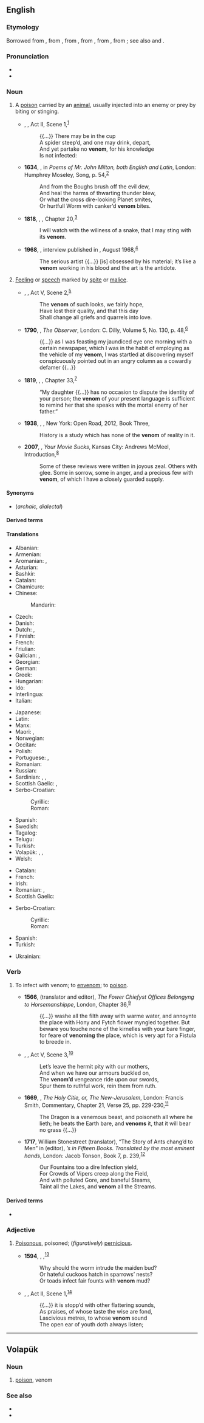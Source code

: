 ==English==

===Etymology===
Borrowed from {{bor|en|xno|-}}, from {{der|en|fro|venim}}, from {{der|en|VL.|*venimem}}, from {{der|en|la|venenum}}, from {{der|en|ine-pro|*weneznom|t=lust, desire}}, from {{der|en|ine-pro|*wenh₁-||to strive, wish, love}}; see also {{cog|sa|वनति|t=gain, wish, erotic lust}} and {{cog|la|Venus}}.

===Pronunciation===
* {{IPA|/ˈvɛnəm/|lang=en}}
* {{audio|en-us-venom.ogg|Audio (US)|lang=en}}

===Noun===
{{wikipedia}}
{{en-noun|~}}

# A [[poison]] carried by an [[animal]], usually injected into an enemy or prey by biting or stinging.
#* {{circa|1610}} {{w|William Shakespeare}}, ''{{w|The Winter's Tale|The Winter’s Tale}}'', Act II, Scene 1,<sup>[http://www.opensourceshakespeare.org/views/plays/play_view.php?WorkID=winterstale&Act=2&Scene=1&Scope=scene]</sup>
#*: {{...}} There may be in the cup
#*: A spider steep’d, and one may drink, depart,
#*: And yet partake no '''venom''', for his knowledge
#*: Is not infected:
#* '''1634''', {{w|John Milton}}, ''{{w|Arcades (Milton)|Arcades}}'' in ''Poems of Mr. John Milton, both English and Latin'', London: Humphrey Moseley, Song, p. 54,<sup>[http://name.umdl.umich.edu/A89149.0001.001]</sup>
#*: And from the Boughs brush off the evil dew,
#*: And heal the harms of thwarting thunder blew,
#*: Or what the cross dire-looking Planet smites,
#*: Or hurtfull Worm with canker’d '''venom''' bites.
#* '''1818''', {{w|Mary Shelley}}, ''{{w|Frankenstein}}'', Chapter 20,<sup>[http://www.gutenberg.org/files/42324/42324-h/42324-h.htm]</sup>
#*: I will watch with the wiliness of a snake, that I may sting with its '''venom'''.
#* '''1968''', {{w|Truman Capote}}, interview published in ''{{w|Mademoiselle (magazine)|Mademoiselle}}'', August 1968,<sup>[https://en.wikiquote.org/wiki/Truman_Capote]</sup>
#*: The serious artist {{...}} [is] obsessed by his material; it’s like a '''venom''' working in his blood and the art is the antidote.
# {{lb|en|figuratively}} [[feeling|Feeling]] or [[speech]] marked by [[spite]] or [[malice]].
#* {{circa|1598}} {{w|William Shakespeare}}, ''{{w|Henry V (play)|Henry V}}'', Act V, Scene 2,<sup>[http://www.opensourceshakespeare.org/views/plays/play_view.php?WorkID=henry5&Act=5&Scene=2&Scope=scene]</sup>
#*: The '''venom''' of such looks, we fairly hope,
#*: Have lost their quality, and that this day
#*: Shall change all griefs and quarrels into love.
#* '''1790''', {{w|Richard Cumberland (dramatist)|Richard Cumberland}}, ''The Observer'', London: C. Dilly, Volume 5, No. 130, p. 48,<sup>[http://name.umdl.umich.edu/004877346.0001.005]</sup>
#*: {{...}} as I was feasting my jaundiced eye one morning with a certain newspaper, which I was in the habit of employing as the vehicle of my '''venom''', I was startled at discovering myself conspicuously pointed out in an angry column as a cowardly defamer {{...}}
#* '''1819''', {{w|Walter Scott}}, ''{{w|The Bride of Lammermoor}}'', Chapter 33,<sup>[http://www.gutenberg.org/files/471/471-h/471-h.htm]</sup>
#*: “My daughter {{...}} has no occasion to dispute the identity of your person; the '''venom''' of your present language is sufficient to remind her that she speaks with the mortal enemy of her father.”
#* '''1938''', {{w|Lawrence Durrell}}, ''{{w|The Black Book (Durrell novel)|The Black Book}}'', New York: Open Road, 2012, Book Three,
#*: History is a study which has none of the '''venom''' of reality in it.
#* '''2007''', {{w|Roger Ebert}}, ''Your Movie Sucks'', Kansas City: Andrews McMeel, Introduction,<sup>[https://books.google.ca/books?id=eipZqzyaF0UC&printsec=frontcover#v=onepage&q&f=false]</sup>
#*: Some of these reviews were written in joyous zeal. Others with glee. Some in sorrow, some in anger, and a precious few with '''venom''', of which I have a closely guarded supply.

====Synonyms====
* {{sense|poison carried by an animal}} {{l|en|atter}} (''archaic, dialectal'')

====Derived terms====
{{der3|lang=en
|antivenom
|antivenomics
|antivenomous
|dilute Russell's viper venom time
|envenom
|envenomate
|envenomation
|envenomization
|nonvenomous
|outvenom
|venomics
|venomization
|venomless
|venomlike
|venomosalivary
|venomosity
|venomous
|venomously
|venomousness
|venomsome
}}

====Translations====
{{trans-top|poison carried by animal}}
* Albanian: {{t+|sq|helm}}
* Armenian: {{t+|hy|թույն}}
* Aromanian: {{t+|rup|virin}}, {{t|rup|fãrmac}}
* Asturian: {{t|ast|venenu|m}}
* Bashkir: {{t|ba|ағыу}}
* Catalan: {{t+|ca|verí|m}}
* Chamicuro: {{t|ccc|solima}}
* Chinese:
*: Mandarin: {{t+|cmn|毒素}}
* Czech: {{t+|cs|jed|m}}
* Danish: {{t+|da|gift|m}}
* Dutch: {{t+|nl|gif|n}}, {{t+|nl|venijn|n}}
* Finnish: {{t+|fi|myrkky}}
* French: {{t+|fr|venin|m}}
* Friulian: {{t|fur|velen|m}}
* Galician: {{t|gl|veleno|m}}, {{t|gl|pezoña|f}}
* Georgian: {{t|ka|შხამი}}
* German: {{t+|de|Gift|n}}
* Greek: {{t+|el|δηλητήριο|n}}
* Hungarian: {{t+|hu|méreg}}
* Ido: {{t+|io|veneno}}
* Interlingua: {{t|ia|veneno}}
* Italian: {{t+|it|veleno|m}}
{{trans-mid}}
* Japanese: {{t+|ja|毒|tr=doku}}
* Latin: {{t|la|virus venenum}}
* Manx: {{t|gv|nieu}}
* Maori: {{t|mi|hūare-ngau-kino}}, {{t|mi|paitini}}
* Norwegian: {{t+|no|gift|m}}
* Occitan: {{t+|oc|veren|m}}
* Polish: {{t+|pl|jad|m}}
* Portuguese: {{t+|pt|peçonha|f}}, {{t+|pt|veneno|m}}
* Romanian: {{t+|ro|venin|n}}
* Russian: {{t+|ru|яд}}
* Sardinian: {{t|sc|belenu|m}}, {{t|sc|benenu|m}}, {{t|sc|velenu|m}}
* Scottish Gaelic: {{t|gd|puinnsean|m}}, {{t|gd|nimh|m}}
* Serbo-Croatian:
*: Cyrillic: {{t|sh|о̀тров|m}}
*: Roman: {{t+|sh|òtrov|m}}
* Spanish: {{t+|es|veneno|m}}
* Swedish: {{t+|sv|gift|c}}
* Tagalog: {{t|tl|kamandag}}
* Telugu: {{t+|te|విషము}}
* Turkish: {{t+|tr|zehir}}
* Volapük: {{t+|vo|venen}}, {{t|vo|venod}}, {{t|vo|venom}}
* Welsh: {{t+|cy|gwenwyn|m}}
{{trans-bottom}}

{{trans-top|(''figurative'') malice}}
* Catalan: {{t|ca|malvolença|f}}
* French: {{t+|fr|venin|m}}
* Irish: {{t|ga|aicis|f}}
* Romanian: {{t+|ro|venin|n}}, {{t+|ro|fiere}}
* Scottish Gaelic: {{t|gd|nimh|m}}
{{trans-mid}}
* Serbo-Croatian:
*: Cyrillic: {{t|sh|зло̀ба|f}}
*: Roman: {{t+|sh|zlòba|f}}
* Spanish: {{t+|es|malicia|f}}
* Turkish: {{t+|tr|zehir}}
{{trans-bottom}}

{{checktrans-top}}
* Ukrainian: {{t-check|uk|отрутa|f}}
{{trans-mid}}
{{trans-bottom}}

===Verb===
{{en-verb}}

# {{lb|en|obsolete}} To infect with venom; to [[envenom]]; to [[poison]].
#* '''1566''', {{w|Thomas Blundeville}} (translator and editor), ''The Fower Chiefyst Offices Belongyng to Horsemanshippe'', London, Chapter 36,<sup>[http://name.umdl.umich.edu/A16229.0001.001]</sup>
#*: {{...}} washe all the filth away with warme water, and annoynte the place with Hony and Fytch flower myngled together. But beware you touche none of the kirnelles with your bare finger, for feare of '''venoming''' the place, which is very apt for a Fistula to breede in.
#* {{circa|1601}} {{w|William Shakespeare}}, ''{{w|Troilus and Cressida}}'', Act V, Scene 3,<sup>[http://www.opensourceshakespeare.org/views/plays/play_view.php?WorkID=troilus&Act=5&Scene=3&Scope=scene]</sup>
#*: Let’s leave the hermit pity with our mothers,
#*: And when we have our armours buckled on,
#*: The '''venom’d''' vengeance ride upon our swords,
#*: Spur them to ruthful work, rein them from ruth.
#* '''1669''', {{w|John Bunyan}}, ''The Holy Citie, or, The New-Jerusalem'', London: Francis Smith, Commentary, Chapter 21, Verse 25, pp. 229-230,<sup>[http://name.umdl.umich.edu/A30152.0001.001]</sup>
#*: The Dragon is a venemous beast, and poisoneth all where he lieth; he beats the Earth bare, and '''venoms''' it, that it will bear no grass {{...}}
#* '''1717''', William Stonestreet (translator), “The Story of Ants chang’d to Men” in {{w|Samuel Garth}} (editor), ''{{w|Ovid}}’s {{w|Metamorphoses}} in Fifteen Books. Translated by the most eminent hands'', London: Jacob Tonson, Book 7, p. 239,<sup>[http://name.umdl.umich.edu/004871123.0001.000]</sup>
#*: Our Fountains too a dire Infection yield,
#*: For Crowds of Vipers creep along the Field,
#*: And with polluted Gore, and baneful Steams,
#*: Taint all the Lakes, and '''venom''' all the Streams.

====Derived terms====
* {{l|en|venomer}}

===Adjective===

{{en-adj|-}}

# {{lb|en|obsolete}} [[poisonous|Poisonous]], poisoned; (''figuratively'') [[pernicious]].
#* '''1594''', {{w|William Shakespeare}}, ''{{w|The Rape of Lucrece}}'',<sup>[http://www.opensourceshakespeare.org/views/poems/poem_view.php?WorkID=rapelucrece]</sup>
#*: Why should the worm intrude the maiden bud?
#*: Or hateful cuckoos hatch in sparrows’ nests?
#*: Or toads infect fair founts with '''venom''' mud?
#* {{circa|1595}} {{w|William Shakespeare}}, ''{{w|Richard II (play)|Richard II}}'', Act II, Scene 1,<sup>[http://www.opensourceshakespeare.org/views/plays/play_view.php?WorkID=richard2&Act=2&Scene=1&Scope=scene]</sup>
#*: {{...}} it is stopp’d with other flattering sounds,
#*: As praises, of whose taste the wise are fond,
#*: Lascivious metres, to whose '''venom''' sound
#*: The open ear of youth doth always listen;

----

==Volapük==

===Noun===
{{head|vo|noun}}

# [[poison]], venom

===See also===
* {{l|vo|venen}}
* {{l|vo|venod}}